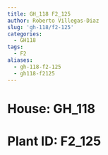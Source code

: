 ```yaml
---
title: GH_118 F2_125
author: Roberto Villegas-Diaz
slug: 'gh-118/f2-125'
categories:
  - GH118
tags:
  - F2
aliases:
  - gh-118-f2-125
  - gh118-f2125
---
```


# **House**: GH_118
# **Plant ID**: F2_125
